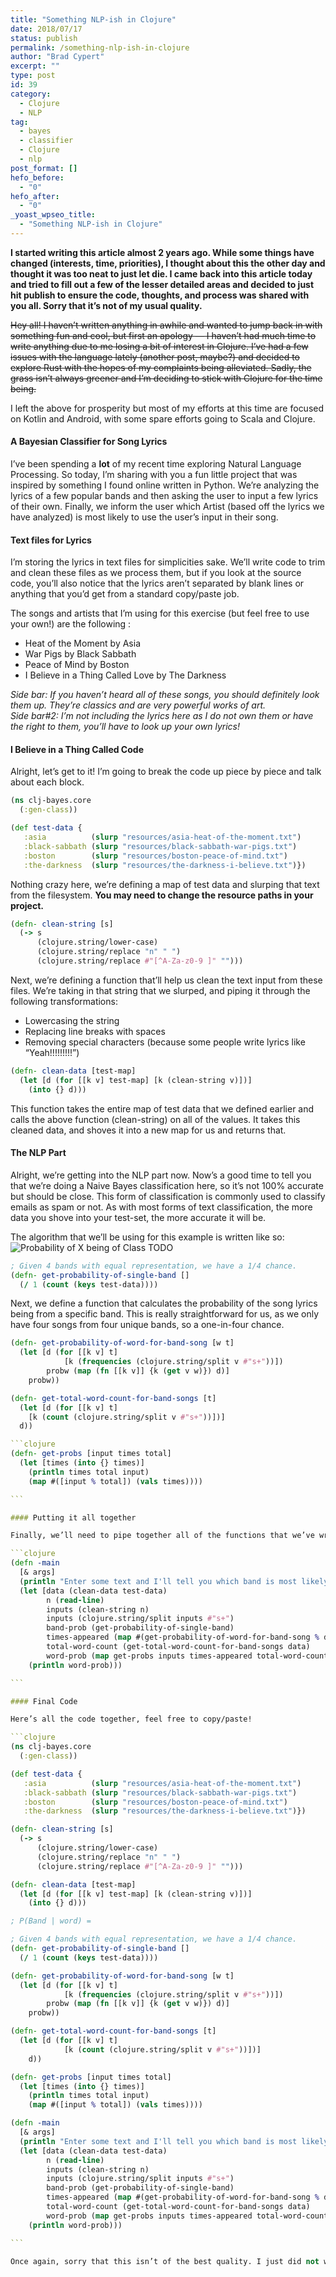 ```yaml
---
title: "Something NLP-ish in Clojure"
date: 2018/07/17
status: publish
permalink: /something-nlp-ish-in-clojure
author: "Brad Cypert"
excerpt: ""
type: post
id: 39
category:
  - Clojure
  - NLP
tag:
  - bayes
  - classifier
  - Clojure
  - nlp
post_format: []
hefo_before:
  - "0"
hefo_after:
  - "0"
_yoast_wpseo_title:
  - "Something NLP-ish in Clojure"
---
```


**I started writing this article almost 2 years ago. While some things have changed (interests, time, priorities), I thought about this the other day and thought it was too neat to just let die. I came back into this article today and tried to fill out a few of the lesser detailed areas and decided to just hit publish to ensure the code, thoughts, and process was shared with you all. Sorry that it’s not of my usual quality.**

<del>
  Hey all! I haven’t written anything in awhile and wanted to jump back in with
  something fun and cool, but first an apology — I haven’t had much time to
  write anything due to me losing a bit of interest in Clojure. I’ve had a few
  issues with the language lately (another post, maybe?) and decided to explore
  Rust with the hopes of my complaints being alleviated. Sadly, the grass isn’t
  always greener and I’m deciding to stick with Clojure for the time being.
</del>

I left the above for prosperity but most of my efforts at this time are focused on Kotlin and Android, with some spare efforts going to Scala and Clojure.

#### A Bayesian Classifier for Song Lyrics

I’ve been spending a **lot** of my recent time exploring Natural Language Processing. So today, I’m sharing with you a fun little project that was inspired by something I found online written in Python. We’re analyzing the lyrics of a few popular bands and then asking the user to input a few lyrics of their own. Finally, we inform the user which Artist (based off the lyrics we have analyzed) is most likely to use the user’s input in their song.

#### Text files for Lyrics

I’m storing the lyrics in text files for simplicities sake. We’ll write code to trim and clean these files as we process them, but if you look at the source code, you’ll also notice that the lyrics aren’t separated by blank lines or anything that you’d get from a standard copy/paste job.

The songs and artists that I’m using for this exercise (but feel free to use your own!) are the following :

- Heat of the Moment by Asia
- War Pigs by Black Sabbath
- Peace of Mind by Boston
- I Believe in a Thing Called Love by The Darkness

_Side bar: If you haven’t heard all of these songs, you should definitely look them up. They’re classics and are very powerful works of art.  
Side bar#2: I’m not including the lyrics here as I do not own them or have the right to them, you’ll have to look up your own lyrics!_

#### I Believe in a Thing Called Code

Alright, let’s get to it! I’m going to break the code up piece by piece and talk about each block.

```clojure
(ns clj-bayes.core
  (:gen-class))

(def test-data {
   :asia          (slurp "resources/asia-heat-of-the-moment.txt")
   :black-sabbath (slurp "resources/black-sabbath-war-pigs.txt")
   :boston        (slurp "resources/boston-peace-of-mind.txt")
   :the-darkness  (slurp "resources/the-darkness-i-believe.txt")})

```

Nothing crazy here, we’re defining a map of test data and slurping that text from the filesystem. **You may need to change the resource paths in your project.**

```clojure
(defn- clean-string [s]
  (-> s
      (clojure.string/lower-case)
      (clojure.string/replace "n" " ")
      (clojure.string/replace #"[^A-Za-z0-9 ]" "")))

```

Next, we’re defining a function that’ll help us clean the text input from these files. We’re taking in that string that we slurped, and piping it through the following transformations:

- Lowercasing the string
- Replacing line breaks with spaces
- Removing special characters (because some people write lyrics like “Yeah!!!!!!!!!”)

```clojure
(defn- clean-data [test-map]
  (let [d (for [[k v] test-map] [k (clean-string v)])]
    (into {} d)))

```

This function takes the entire map of test data that we defined earlier and calls the above function (clean-string) on all of the values. It takes this cleaned data, and shoves it into a new map for us and returns that.

#### The NLP Part

Alright, we’re getting into the NLP part now. Now’s a good time to tell you that we’re doing a Naive Bayes classification here, so it’s not 100% accurate but should be close. This form of classification is commonly used to classify emails as spam or not. As with most forms of text classification, the more data you shove into your test-set, the more accurate it will be.

The algorithm that we’ll be using for this example is written like so:  
![Probability of X being of Class TODO]()

```clojure
; Given 4 bands with equal representation, we have a 1/4 chance.
(defn- get-probability-of-single-band []
  (/ 1 (count (keys test-data))))

```

Next, we define a function that calculates the probability of the song lyrics being from a specific band. This is really straightforward for us, as we only have four songs from four unique bands, so a one-in-four chance.

```clojure
(defn- get-probability-of-word-for-band-song [w t]
  (let [d (for [[k v] t]
            [k (frequencies (clojure.string/split v #"s+"))])
        probw (map (fn [[k v]] {k (get v w)}) d)]
    probw))

```

````clojure
(defn- get-total-word-count-for-band-songs [t]
  (let [d (for [[k v] t]
    [k (count (clojure.string/split v #"s+"))])]
  d))

```clojure
(defn- get-probs [input times total]
  (let [times (into {} times)]
    (println times total input)
    (map #([input % total]) (vals times))))

```

#### Putting it all together

Finally, we’ll need to pipe together all of the functions that we’ve written. We’ll read from the console and then sanitize that a bit, and finally figure out what band is most likely to say the words you gave us, based off of the bayes implementation that we’ve written above.

```clojure
(defn -main
  [& args]
  (println "Enter some text and I'll tell you which band is most likely to say it [Asia, Black Sabbath, Boston, The Darkness]")
  (let [data (clean-data test-data)
        n (read-line)
        inputs (clean-string n)
        inputs (clojure.string/split inputs #"s+")
        band-prob (get-probability-of-single-band)
        times-appeared (map #(get-probability-of-word-for-band-song % data) inputs)
        total-word-count (get-total-word-count-for-band-songs data)
        word-prob (map get-probs inputs times-appeared total-word-count)]
    (println word-prob)))

```

#### Final Code

Here’s all the code together, feel free to copy/paste!

```clojure
(ns clj-bayes.core
  (:gen-class))

(def test-data {
   :asia          (slurp "resources/asia-heat-of-the-moment.txt")
   :black-sabbath (slurp "resources/black-sabbath-war-pigs.txt")
   :boston        (slurp "resources/boston-peace-of-mind.txt")
   :the-darkness  (slurp "resources/the-darkness-i-believe.txt")})

(defn- clean-string [s]
  (-> s
      (clojure.string/lower-case)
      (clojure.string/replace "n" " ")
      (clojure.string/replace #"[^A-Za-z0-9 ]" "")))

(defn- clean-data [test-map]
  (let [d (for [[k v] test-map] [k (clean-string v)])]
    (into {} d)))

; P(Band | word) =

; Given 4 bands with equal representation, we have a 1/4 chance.
(defn- get-probability-of-single-band []
  (/ 1 (count (keys test-data))))

(defn- get-probability-of-word-for-band-song [w t]
  (let [d (for [[k v] t]
            [k (frequencies (clojure.string/split v #"s+"))])
        probw (map (fn [[k v]] {k (get v w)}) d)]
    probw))

(defn- get-total-word-count-for-band-songs [t]
  (let [d (for [[k v] t]
            [k (count (clojure.string/split v #"s+"))])]
    d))

(defn- get-probs [input times total]
  (let [times (into {} times)]
    (println times total input)
    (map #([input % total]) (vals times))))

(defn -main
  [& args]
  (println "Enter some text and I'll tell you which band is most likely to say it [Asia, Black Sabbath, Boston, The Darkness]")
  (let [data (clean-data test-data)
        n (read-line)
        inputs (clean-string n)
        inputs (clojure.string/split inputs #"s+")
        band-prob (get-probability-of-single-band)
        times-appeared (map #(get-probability-of-word-for-band-song % data) inputs)
        total-word-count (get-total-word-count-for-band-songs data)
        word-prob (map get-probs inputs times-appeared total-word-count)]
    (println word-prob)))

```

Once again, sorry that this isn’t of the best quality. I just did not want to leave this post unposted. Thanks for reading!
````
